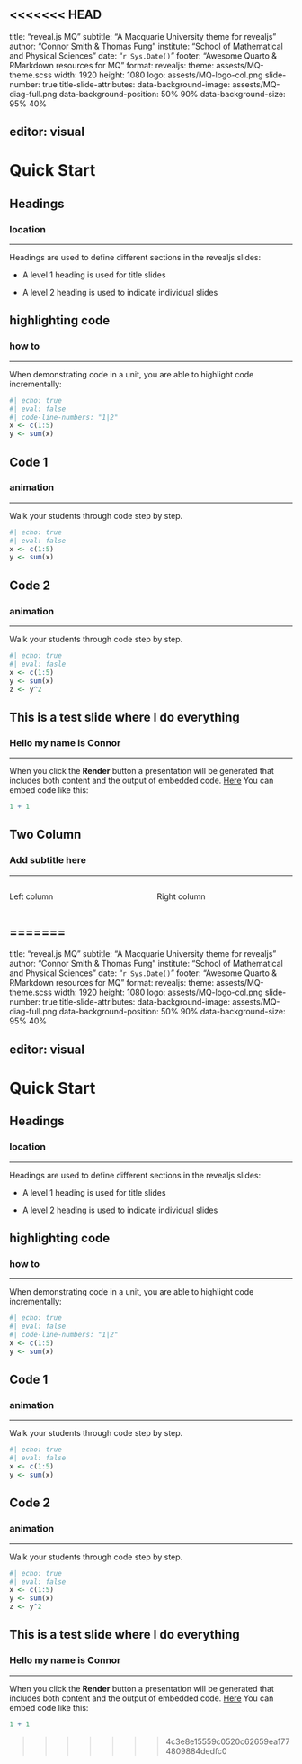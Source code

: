 <<<<<<< HEAD
---
title: "reveal.js MQ"
subtitle: "A Macquarie University theme for revealjs"
author: "Connor Smith & Thomas Fung"
institute: "School of Mathematical and Physical Sciences"
date: "`r Sys.Date()`"
footer: "Awesome Quarto & RMarkdown resources for MQ"
format: 
  revealjs:
    theme: assests/MQ-theme.scss
    width: 1920
    height: 1080
    logo: assests/MQ-logo-col.png
    slide-number: true
    title-slide-attributes: 
      data-background-image: assests/MQ-diag-full.png
      data-background-position: 50% 90%
      data-background-size: 95% 40%

editor: visual
---

# Quick Start {.title}

## Headings

### location

<hr size="2rem" color="#373A36">

Headings are used to define different sections in the revealjs slides:

-   A level 1 heading is used for title slides

-   A level 2 heading is used to indicate individual slides

## highlighting code

### how to

<hr size="2rem" color="#373A36">

When demonstrating code in a unit, you are able to highlight code incrementally:

```{r}
#| echo: true
#| eval: false
#| code-line-numbers: "1|2"
x <- c(1:5)
y <- sum(x)

```

## Code 1

### animation

<hr size="2rem" color="#373A36">

Walk your students through code step by step.

```{r}
#| echo: true
#| eval: false
x <- c(1:5)
y <- sum(x)

```

## Code 2

### animation

<hr size="2rem" color="#373A36">

Walk your students through code step by step.

```{r}
#| echo: true
#| eval: fasle
x <- c(1:5)
y <- sum(x)
z <- y^2

```

## This is a test slide where I do everything

### Hello my name is Connor

<hr size="2rem" color="#373A36">

When you click the **Render** button a presentation will be generated that includes both content and the output of embedded code. [Here](https://www.emilhvitfeldt.com/post/slidecraft-colors-fonts/ "Testing this out") You can embed code like this:

```{r}
1 + 1
```

## Two Column

### Add subtitle here

<hr size="2rem" color="#373A36">

:::: {.columns}

::: {.column width="50%"}
Left column
:::

::: {.column width="50%"}
Right column
:::

::::
=======
---
title: "reveal.js MQ"
subtitle: "A Macquarie University theme for revealjs"
author: "Connor Smith & Thomas Fung"
institute: "School of Mathematical and Physical Sciences"
date: "`r Sys.Date()`"
footer: "Awesome Quarto & RMarkdown resources for MQ"
format: 
  revealjs:
    theme: assests/MQ-theme.scss
    width: 1920
    height: 1080
    logo: assests/MQ-logo-col.png
    slide-number: true
    title-slide-attributes: 
      data-background-image: assests/MQ-diag-full.png
      data-background-position: 50% 90%
      data-background-size: 95% 40%

editor: visual
---

# Quick Start {.title}

## Headings

### location

<hr size="2rem" color="#373A36">

Headings are used to define different sections in the revealjs slides:

-   A level 1 heading is used for title slides

-   A level 2 heading is used to indicate individual slides

## highlighting code

### how to

<hr size="2rem" color="#373A36">

When demonstrating code in a unit, you are able to highlight code incrementally:

```r
#| echo: true
#| eval: false
#| code-line-numbers: "1|2"
x <- c(1:5)
y <- sum(x)

```

## Code 1

### animation

<hr size="2rem" color="#373A36">

Walk your students through code step by step.

```r
#| echo: true
#| eval: false
x <- c(1:5)
y <- sum(x)

```

## Code 2

### animation

<hr size="2rem" color="#373A36">

Walk your students through code step by step.

```r
#| echo: true
#| eval: false
x <- c(1:5)
y <- sum(x)
z <- y^2

```

## This is a test slide where I do everything

### Hello my name is Connor

<hr size="2rem" color="#373A36">

When you click the **Render** button a presentation will be generated that includes both content and the output of embedded code. [Here](https://www.emilhvitfeldt.com/post/slidecraft-colors-fonts/ "Testing this out") You can embed code like this:

```r
1 + 1
```
>>>>>>> 4c3e8e15559c0520c62659ea1774809884dedfc0
